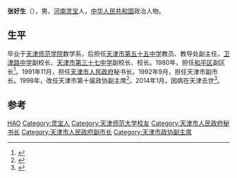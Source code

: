 {{Infobox officeholder
|name         = 张好生
|image        = 
|office1      = {{CPC}}[[中國共產黨天津市委員會|天津市委員會]]副書記
|deputy1      = 
|term_start1  = 1992年10月
|term_end1    = 2003年9月
|predecessor1 = 
|successor1   = 
|office2      = [[天津市人民政府|天津市人民政府]]副市长，[[天津市政协|天津市政协]]副主席
|term_start2  = 1992年10月
|term_end2    = 2003年9月
|secretary2   = 
|predecessor2 = 
|successor2   = 
|birth_date   = 1939年5月
|birth_place  = {{CHN-1928}}[[河南省|河南省]][[灵宝|灵宝]]
|death_date   = {{death date and age|2014|1|05|1939|5}}
|death_place  = {{CHN}}[[天津市|天津市]]
|party        = {{CPC}}
|spouse       = 
|children     = 
|alma_mater   = [[天津师范学院|天津师范学院]]
|signature    = 
}}
'''张好生'''（{{bd|1936年|5月|2014年|1月5日|catIdx=Zhang}}），男，[[河南省|河南]][[灵宝县|灵宝]]人，[[中华人民共和国|中华人民共和国]]政治人物。

== 生平 ==
毕业于[[天津师范学院|天津师范学院]]数学系，后担任[[天津市第五十五中学|天津市第五十五中学]]教员、教导处副主任，[[卫津路中学|卫津路中学]]副校长、[[天津市第三十七中学|天津市第三十七中学]]副校长、校长。1980年，担任[[和平区_(天津市)|和平区]]副区长<ref>{{cite news|title=1996年5月：闪光的社区志愿服务者|url=http://news.nen.com.cn/system/2013/01/31/010220700.shtml|accessdate=2014-02-22|newspaper=人民日报|archive-date=2014-03-03|archive-url=https://web.archive.org/web/20140303013521/http://news.nen.com.cn/system/2013/01/31/010220700.shtml|dead-url=yes}}</ref>。1991年11月，担任[[天津市人民政府|天津市人民政府]]秘书长。1992年9月，担任天津市副市长。1998年，改任天津市第十届政协副主席<ref>{{cite news|title=张好生同志生平|url=http://cpc.people.com.cn/n/2014/0108/c87393-24053805.html|accessdate=2014-02-22|newspaper=人民网|archive-date=2018-10-01|archive-url=https://web.archive.org/web/20181001194038/http://cpc.people.com.cn/n/2014/0108/c87393-24053805.html|dead-url=no}}</ref>。2014年1月，因病在天津去世<ref>{{cite news|title=1996年5月：闪光的社区志愿服务者|url=http://cpc.people.com.cn/n/2014/0108/c87393-24053806.html|accessdate=2014-02-22|newspaper=人民网|deadurl=yes|archiveurl=https://web.archive.org/web/20140118214229/http://cpc.people.com.cn/n/2014/0108/c87393-24053806.html|archivedate=2014年1月18日|df=}}</ref>。

== 参考 ==
{{reflist}}

{{中国政治人物小作品}}

{{Authority control}}
{{DEFAULTSORT:ZH张}}
[[Category:张姓|HAO]]
[[Category:灵宝人|Category:灵宝人]]
[[Category:天津师范大学校友|Category:天津师范大学校友]]
[[Category:天津市人民政府秘书长|Category:天津市人民政府秘书长]]
[[Category:天津市人民政府副市长|Category:天津市人民政府副市长]]
[[Category:天津市政协副主席|Category:天津市政协副主席]]